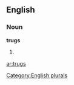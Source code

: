 
==English==

===Noun===
'''trugs'''

# {{plural of|[[trug]]}}

[[Category:English plurals]]

[[ar:trugs]]